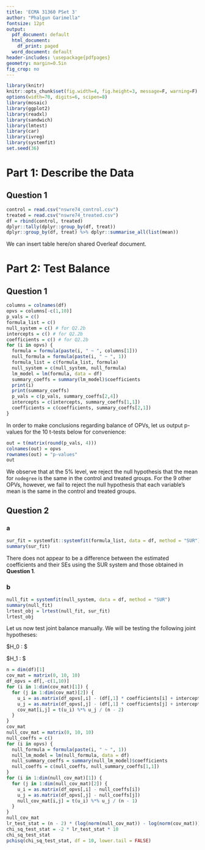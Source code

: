 ```yaml
---
title: 'ECMA 31360 PSet 3'
author: "Phalgun Garimella"
fontsize: 12pt
output:
  pdf_document: default
  html_document:
    df_print: paged
  word_document: default
header-includes: \usepackage{pdfpages}
geometry: margin=0.5in
fig_crop: no
---
```


```r
library(knitr)
knitr::opts_chunk$set(fig.width=4, fig.height=3, message=F, warning=F)
options(width=70, digits=6, scipen=8)
library(mosaic)
library(ggplot2)
library(readxl)
library(sandwich)
library(lmtest)
library(car)
library(ivreg)
library(systemfit)
set.seed(36)
```

# Part 1: Describe the Data

## Question 1

```r
control = read.csv("nswre74_control.csv")
treated = read.csv("nswre74_treated.csv")
df = rbind(control, treated)
dplyr::tally(dplyr::group_by(df, treat))
dplyr::group_by(df, treat) %>% dplyr::summarise_all(list(mean))
```

We can insert table here/on shared Overleaf document.

# Part 2: Test Balance

## Question 1

```r
columns = colnames(df)
opvs = columns[-c(1,10)]
p_vals = c()
formula_list = c()
null_system = c() # for Q2.2b
intercepts = c() # for Q2.2b
coefficients = c() # for Q2.2b
for (i in opvs) {
  formula = formula(paste(i, " ~ ", columns[1]))
  null_formula = formula(paste(i, " ~ ", 1))
  formula_list = c(formula_list, formula)
  null_system = c(null_system, null_formula)
  lm_model = lm(formula, data = df)
  summary_coeffs = summary(lm_model)$coefficients
  print(i)
  print(summary_coeffs)
  p_vals = c(p_vals, summary_coeffs[2,4])
  intercepts = c(intercepts, summary_coeffs[1,1])
  coefficients = c(coefficients, summary_coeffs[2,1])
}
```

In order to make conclusions regarding balance of OPVs, let us output p-values for the 10 t-tests below for convenience:

```r
out = t(matrix(round(p_vals, 4)))
colnames(out) = opvs
rownames(out) = "p-values"
out
```

We observe that at the 5% level, we reject the null hypothesis that the mean for `nodegree` is the same in the control and treated groups. For the 9 other OPVs, however, we fail to reject the null hypothesis that each variable's mean is the same in the control and treated groups.

## Question 2

### a

```r
sur_fit = systemfit::systemfit(formula_list, data = df, method = "SUR")
summary(sur_fit)
```

There does not appear to be a difference between the estimated coefficients and their SEs using the SUR system and those obtained in $\textbf{Question 1}$.

### b

```r
null_fit = systemfit(null_system, data = df, method = "SUR")
summary(null_fit)
lrtest_obj = lrtest(null_fit, sur_fit)
lrtest_obj
```

Let us now test joint balance manually. We will be testing the following joint hypotheses:

$H_0 : $

$H_1 : $

```r
n = dim(df)[1]
cov_mat = matrix(0, 10, 10)
df_opvs = df[,-c(1,10)]
for (i in 1:dim(cov_mat)[1]) {
  for (j in 1:dim(cov_mat)[2]) {
    u_i = as.matrix(df_opvs[,i] - (df[,1] * coefficients[i] + intercepts[i]))
    u_j = as.matrix(df_opvs[,j] - (df[,1] * coefficients[j] + intercepts[j]))
    cov_mat[i,j] = t(u_i) %*% u_j / (n - 2)
  }
}
cov_mat
null_cov_mat = matrix(0, 10, 10)
null_coeffs = c()
for (i in opvs) {
  null_formula = formula(paste(i, " ~ ", 1))
  null_lm_model = lm(null_formula, data = df)
  null_summary_coeffs = summary(null_lm_model)$coefficients
  null_coeffs = c(null_coeffs, null_summary_coeffs[1,1])
}
for (i in 1:dim(null_cov_mat)[1]) {
  for (j in 1:dim(null_cov_mat)[2]) {
    u_i = as.matrix(df_opvs[,i] - null_coeffs[i])
    u_j = as.matrix(df_opvs[,j] - null_coeffs[j])
    null_cov_mat[i,j] = t(u_i) %*% u_j / (n - 1)
  }
}
null_cov_mat
lr_test_stat = (n - 2) * (log(norm(null_cov_mat)) - log(norm(cov_mat)))
chi_sq_test_stat = -2 * lr_test_stat * 10
chi_sq_test_stat
pchisq(chi_sq_test_stat, df = 10, lower.tail = FALSE)
```

